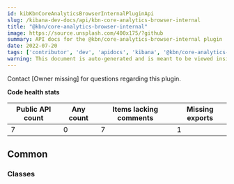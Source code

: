```yaml
---
id: kibKbnCoreAnalyticsBrowserInternalPluginApi
slug: /kibana-dev-docs/api/kbn-core-analytics-browser-internal
title: "@kbn/core-analytics-browser-internal"
image: https://source.unsplash.com/400x175/?github
summary: API docs for the @kbn/core-analytics-browser-internal plugin
date: 2022-07-20
tags: ['contributor', 'dev', 'apidocs', 'kibana', '@kbn/core-analytics-browser-internal']
warning: This document is auto-generated and is meant to be viewed inside our experimental, new docs system. Reach out in #docs-engineering for more info.
---
```




Contact [Owner missing] for questions regarding this plugin.

**Code health stats**

| Public API count  | Any count | Items lacking comments | Missing exports |
|-------------------|-----------|------------------------|-----------------|
| 7 | 0 | 7 | 1 |

## Common

### Classes
<DocDefinitionList data={kbnCoreAnalyticsBrowserInternalObj.common.classes}/>

